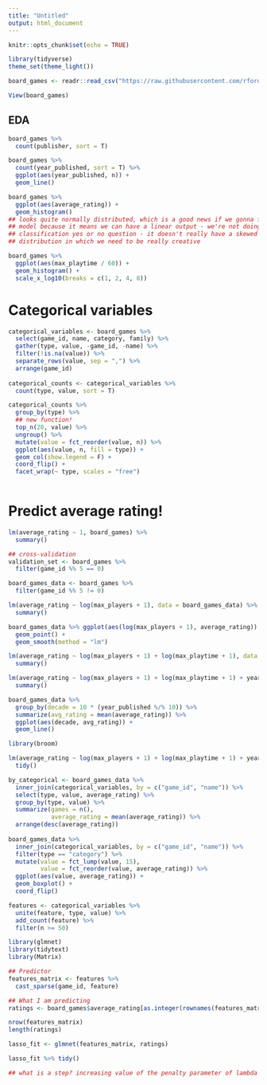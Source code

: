 ```yaml
---
title: "Untitled"
output: html_document
---
```


```r
knitr::opts_chunk$set(echo = TRUE)
```

```r
library(tidyverse)
theme_set(theme_light())

board_games <- readr::read_csv("https://raw.githubusercontent.com/rfordatascience/tidytuesday/master/data/2019/2019-03-12/board_games.csv")

View(board_games)
```

## EDA

```r
board_games %>% 
  count(publisher, sort = T)

board_games %>% 
  count(year_published, sort = T) %>% 
  ggplot(aes(year_published, n)) +
  geom_line()

board_games %>% 
  ggplot(aes(average_rating)) + 
  geom_histogram() 
## looks quite normally distributed, which is a good news if we gonna fit a
## model because it means we can have a linear output - we're not doing any
## classification yes or no question - it doesn't really have a skewed
## distribution in which we need to be really creative

board_games %>% 
  ggplot(aes(max_playtime / 60)) +
  geom_histogram() + 
  scale_x_log10(breaks = c(1, 2, 4, 8))
```
# Categorical variables
```r
categorical_variables <- board_games %>% 
  select(game_id, name, category, family) %>% 
  gather(type, value, -game_id, -name) %>% 
  filter(!is.na(value)) %>% 
  separate_rows(value, sep = ",") %>% 
  arrange(game_id)
  
categorical_counts <- categorical_variables %>% 
  count(type, value, sort = T)
```

```r
categorical_counts %>% 
  group_by(type) %>% 
  ## new function!
  top_n(20, value) %>% 
  ungroup() %>% 
  mutate(value = fct_reorder(value, n)) %>% 
  ggplot(aes(value, n, fill = type)) +
  geom_col(show.legend = F) +
  coord_flip() +
  facet_wrap(~ type, scales = "free")
  
```

# Predict average rating!
```r
lm(average_rating ~ 1, board_games) %>% 
  summary()
```
```r
## cross-validation 
validation_set <- board_games %>% 
  filter(game_id %% 5 == 0)

board_games_data <- board_games %>% 
  filter(game_id %% 5 != 0)
```

```r
lm(average_rating ~ log(max_players + 1), data = board_games_data) %>% 
  summary()

board_games_data %>% ggplot(aes(log(max_players + 1), average_rating)) + 
  geom_point() + 
  geom_smooth(method = "lm")
```

```r
lm(average_rating ~ log(max_players + 1) + log(max_playtime + 1), data = board_games_data) %>% 
  summary()
```

```r
lm(average_rating ~ log(max_players + 1) + log(max_playtime + 1) + year_published, data = board_games_data) %>% 
  summary()

board_games_data %>% 
  group_by(decade = 10 * (year_published %/% 10)) %>%
  summarize(avg_rating = mean(average_rating)) %>% 
  ggplot(aes(decade, avg_rating)) + 
  geom_line()
```

```r
library(broom)

lm(average_rating ~ log(max_players + 1) + log(max_playtime + 1) + year_published, data = board_games_data) %>% 
  tidy()
```

```r
by_categorical <- board_games_data %>% 
  inner_join(categorical_variables, by = c("game_id", "name")) %>% 
  select(type, value, average_rating) %>%
  group_by(type, value) %>% 
  summarize(games = n(), 
            average_rating = mean(average_rating)) %>% 
  arrange(desc(average_rating))
  
board_games_data %>% 
  inner_join(categorical_variables, by = c("game_id", "name")) %>% 
  filter(type == "category") %>% 
  mutate(value = fct_lump(value, 15), 
         value = fct_reorder(value, average_rating)) %>% 
  ggplot(aes(value, average_rating)) + 
  geom_boxplot() + 
  coord_flip()
```
```r
features <- categorical_variables %>% 
  unite(feature, type, value) %>% 
  add_count(feature) %>% 
  filter(n >= 50) 
```

```r
library(glmnet)
library(tidytext)
library(Matrix)

## Predictor
features_matrix <- features %>% 
  cast_sparse(game_id, feature) 

## What I am predicting
ratings <- board_games$average_rating[as.integer(rownames(features_matrix))]

nrow(features_matrix)
length(ratings)

lasso_fit <- glmnet(features_matrix, ratings)

lasso_fit %>% tidy()

## what is a step? increasing value of the penalty parameter of lambda
```

